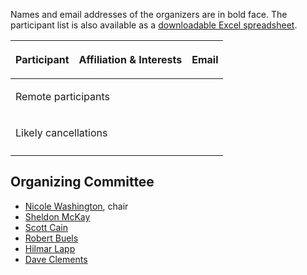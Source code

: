 Names and email addresses of the organizers are in bold face. The participant list is also available as a [[Media:participants.xls|downloadable Excel spreadsheet]].

{| class="wikitable"
!Participant	
!Affiliation & Interests
!Email
{{Participant|Filip|Balejko|Warsaw University; phylogenetic analyses pipelines in [[gmod:Galaxy|Galaxy]], HyPhy, NGS visualization, Viral organisms / measurably evolving populations|filip.balejko@gmail.com|}}
{{Participant|Jim|Balhoff|[http://nescent.org NESCent], [http://phenoscape.org Phenoscape], [http://hymao.org HAO]; standardize phenotype representations, in terms of both ontological modeling and serialization formats, so that data can be easily shared and cross-linked across projects and scientific domains|balhoff@nescent.org|}}
{{Participant|Yuri|Bendana|USC Biological Sciences; population diversity and phenotype data, using Chado for genotype and phenotype|ybendana@usc.edu|}}
{{Participant|Robert|Buels|Engineering lead at [http://solgenomics.net/ Sol Genomics Network], [http://bti.cornell.edu Boyce Thompson Institute].  Primarily a software engineer.  Interested in comparative genomics visualization, particularly GBrowse_syn.|rmb32@cornell.edu|'''}}
{{Participant|Scott|Cain|[http://oicr.on.ca OICR], [[gmod:Main Page|GMOD]]  GMOD project coordinator|scott@scottcain.net|'''}}
{{Participant|Terry|Casstevens|Cornell University, GDPDM, TASSEL, Gramene; phenotype and genotype diversity|tmc46@cornell.edu|}}
{{Participant|Dave|Clements|[http://nescent.org NESCent], [[gmod:Main Page|GMOD]]|clements@nescent.org|'''}}
{{Participant|Delphine|Dauga|ANISEED; phenotype, genotype, cell fate, gene expression|dauga@ibdm.univ-mrs.fr|}}
{{Participant|Chris|Fields|University of Illinois, BioPerl; Better integration of evo tools with GMOD, more consistent models for phylogenetic analyses in BioPerl|cjfields@illinois.edu|}}
{{Participant|Maren|Friesen|USC; make going from SNP calls to browsing population genetics and associations with phenotypes 'automatic', including integration with feature lists (e.g. gene calls), expression atlases, and GO annotation|friesen@usc.edu|}}
{{Participant|Vladimir|Gapeyev|[http://nescent.org NESCent], population data, Chado Natural Diversity module and front-end UI suitable for a non-sophisticated user|vgapeyev@nescent.org|}}
{{Participant|Richard|Hayes|JGI, Phytozome; short read data, [[gmod:GBrowse_syn|GBrowse_syn]], samtools, genome annotation pipeline datasets in Chado, better integrate phytogenetic data with Gbrowse/JBrowse. options for including other tree-building algorithms beyond Neighbor-Joining; Jalview-GBrowse integration|rdhayes@lbl.gov|}}
{{Participant|Andrew|Hill|Colorado|andrew.hill@colorado.edu|}}
{{Participant|Benjamin|Hitz|Stanford, SGD; visualization tools to display comparative genomics for a large number of very closely related yeast strains|hitz@genome.stanford.edu|}}
{{Participant|Greg|Jordan|EBI, [http://www.ensembl.org Ensembl Compara], [http://phylowidget.org PhyloWidget], web-based user interfaces and visualization|greg@ebi.ac.uk|}}
{{Participant|Hilmar|Lapp|[http://nescent.org NESCent]|hlapp@nescent.org|'''}}
{{Participant|Jonathan|Leto|[http://solgenomics.net/ Sol Genomics Network], Boyce Thompson Institute; [[gmod:GBrowse_syn|GBrowse_syn]], phylogenetic tree visualization in Javascript, improving [[gmod:Chado|Chado]]'s build system, giving it more tests, and helping to convert it to Git|jonathan@leto.net|}}
{{Participant|Eric|Lyons|iPlant, [http://genomevolution.org CoGe]; comparative genomics visualization, genome structure, genome evolution, genome dynamics |elyons.berkeley@gmail.com|}}
{{Participant|Sheldon|McKay|iPlant, Arizona, [[gmod:GBrowse_syn|GBrowse_syn]]|sheldon.mckay@gmail.com|'''}}
{{Participant|Olaf|Mueller|Iowa; comparative fungal meiosis gene evolution, extending GMOD with web-based modules for large scale visualization and comparison of phylogenetic and genomics data from a large number of species, support selection of homologous genes in a definable number of different species and provide visualization of pre- or on the fly calculated domains, alignments and trees|olaf-mueller@uiowa.edu|}}
{{Participant|Sander|Pick|University of Colorado Museum of Natural History; building better (or interfacing with current) tools for visualizing phylogenetic data and trees|sanderpick@gmail.com|}}
{{Participant|Sergei|Pond|UC San Diego; viral organisms / measurably evolving populations, NGS applications, characterizing viral population diversity within single hosts, [[gmod:Galaxy|Galaxy]], provide analytical and interpretive capabilities in this domain within the GMOD framework|spond@ucsd.edu|}}
{{Participant|Weigang|Qiu|Hunter College of City University of New York, Bio::Align::Graphics, Bio::Tree::Draw, tree-based character visualization capabilities; http://borreliagenome.org, Processing, viewing genome variations in a phylogenetic order|weigang@genectr.hunter.cuny.edu|}}
{{Participant|Seth|Redmond|[http://www.vectorbase.org VectorBase ] / Imperial College London: genomic & functional genomic tools, natural diversity module, ontology base phenotype tools|seth.redmond@imperial.ac.uk|}}
{{Participant|Mitch|Skinner|UC Berkeley, [[gmod:JBrowse|JBrowse]]|mitch_skinner@berkeley.edu|}}
{{Participant|Jason|Stajich|UC Riverside, fungal genomics, BioPerl|jason.stajich@ucr.edu|}}
{{Participant|Andrew|Tritt|UC Davis Genome Center; comparative genomics and phylogenetics tools, viualizing genome alignments and phylogenetic analyses; getting Mauve, Tripal, Chado, BioPerl and other components to work better together; prokaryote support in Chado|atritt@ucdavis.edu|}}
{{Participant|Haiming|Wang|University of Georgia, EuPathDB/PlasmoDB/ToxoDB; Incorporate SynView and our in-house generic data adaptor into GBrowse 2.0. Both work with GBrowse 1.70 and previous versions|hwang@uga.edu|}}
{{Participant|Hong|Yi|Renaissance Computing Institute; scientific and information visualization|hongyi@renci.org|}}
{{Participant|Matt|Yoder|NCSU; informatics infrastructure that handles high throughput sequence data, GMOD on Rails, ""structural"" alignments (i.e. those based on data managed in such applications as ARB, or manipulated with COVE, HMMER, etc.), Hymenoptera Anatomy Ontology|diapriid@gmail.com|}}
|-
! colspan="3"| Remote participants
{{Participant|Nicole|Washington|BBOP, modENCODE. Nicole will be attending remotely.|nlwashington@lbl.gov|'''}}
|-
! colspan="3"| Likely cancellations
{{Participant|Chris|Mungall|BBOP|cjm@berkeleybop.org|}}
{{Participant|Lincoln|Stein|[http://oicr.on.ca OICR], [[gmod:Main Page|GMOD]]; [[gmod:GBrowse|GBrowse]]|lincoln.stein@gmail.com|}}
|-
|}

== Organizing Committee ==
* [[gmod:User:NLWashington|Nicole Washington]], chair
* [[gmod:User:Mckays|Sheldon McKay]]
* [[gmod:User:Scott|Scott Cain]]
* [[gmod:User:RBuels|Robert Buels]]
* [https://www.nescent.org/wg_phyloinformatics/User:Hlapp Hilmar Lapp]
* [[gmod:User:Clements|Dave Clements]]